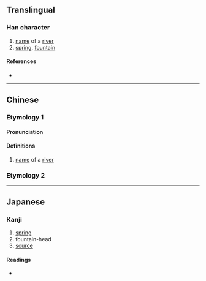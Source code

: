 {{character info/new}}
==Translingual==

===Han character===
{{Han char|rn=85|rad=水|as=09|sn=12|four=|canj=EHAE|ids=⿰氵泉}}

# [[name]] of a [[river]]
# [[spring]], [[fountain]]

====References====
* {{Han ref|kx=0638.340|dkj=17892|dj=1045.190|hdz=31681.050|uh=6E76|ud=28278}}

----

==Chinese==
{{zh-forms}}

===Etymology 1===

====Pronunciation====
{{zh-pron
|m=quán
|c=cyun4
|mc=
|oc=
|ma=
|cat=pn
}}

====Definitions====
{{zh-hanzi}}

# [[name]] of a [[river]]

===Etymology 2===
{{zh-see|泉|v}}

----

==Japanese==

===Kanji===
{{ja-kanji|grade=|rs=水09}}

# [[spring]]
# fountain-head
# [[source]]

====Readings====
* {{ja-readings|on=[[せん]] (sen)|kun=[[いずみ]] (izumi)}}